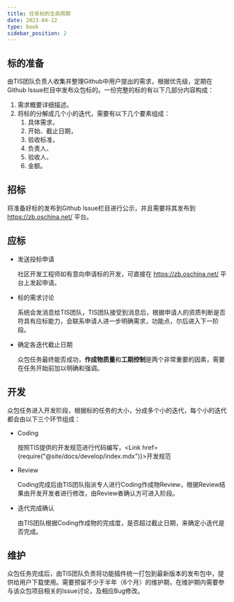 ```yaml
---
title: 任务标的生命周期
date: 2023-04-12
type: book
sidebar_position: 2
---
```


## 标的准备

由TIS团队负责人收集并整理Github中用户提出的需求，根据优先级，定期在Github Issue栏目中发布众包标的。一份完整的标的有以下几部分内容构成：
1. 需求概要详细描述。
2. 将标的分解成几个小的迭代，需要有以下几个要素组成：
   1. 具体需求，
   2. 开始、截止日期，
   3. 验收标准，
   4. 负责人、
   5. 验收人、
   6. 金额。

## 招标
将准备好标的发布到Github Issue栏目进行公示，并且需要将其发布到 https://zb.oschina.net/ 平台。
## 应标

* 发送投标申请

  社区开发工程师如有意向申请标的开发，可直接在 https://zb.oschina.net/ 平台上发起申请。

* 标的需求讨论
  
  系统会发消息给TIS团队，TIS团队接受到消息后，根据申请人的资质判断是否符具有应标能力，会联系申请人进一步明确需求，功能点，尔后进入下一阶段。

* 确定各迭代截止日期
  
  众包任务最终能否成功，**作成物质量**和**工期控制**是两个非常重要的因素，需要在任务开始前加以明确和强调。

## 开发
众包任务进入开发阶段，根据标的任务的大小，分成多个小的迭代，每个小的迭代都会由以下三个环节组成：

* Coding

  按照TIS提供的开发规范进行代码编写，<Link href={require("@site/docs/develop/index.mdx")}>开发规范</Link>
* Review

  Coding完成后由TIS团队指派专人进行Coding作成物Review，根据Review结果由开发开发者进行修改，由Review者确认方可进入阶段。

* 迭代完成确认
  
  由TIS团队根据Coding作成物的完成度，是否超过截止日期，来确定小迭代是否完成。

## 维护

  众包任务完成后，由TIS团队负责将功能插件统一打包到最新版本的发布包中，提供给用户下载使用。需要预留不少于半年（6个月）的维护期，在维护期内需要参与该众包项目相关的Issue讨论，及相应Bug修改。
